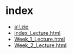# index

 - [all.zip](all.zip)
 - [index_Lecture.html](index_Lecture.html)
 - [Week_1_Lecture.html](Week_1_Lecture.html)
 - [Week_2_Lecture.html](Week_2_Lecture.html)
